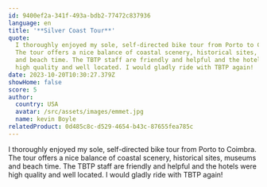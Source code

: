 ```yaml
---
id: 9400ef2a-341f-493a-bdb2-77472c837936
language: en
title: '**Silver Coast Tour**'
quote:
  I thoroughly enjoyed my sole, self-directed bike tour from Porto to Coimbra.
  The tour offers a nice balance of coastal scenery, historical sites, museums
  and beach time. The TBTP staff are friendly and helpful and the hotels were
  high quality and well located. I would gladly ride with TBTP again!
date: 2023-10-20T10:30:27.379Z
showHome: false
score: 5
author:
  country: USA
  avatar: /src/assets/images/emmet.jpg
  name: kevin Boyle
relatedProduct: 0d485c8c-d529-4654-b43c-87655fea785c
---
```


I thoroughly enjoyed my sole, self-directed bike tour from Porto to Coimbra. The
tour offers a nice balance of coastal scenery, historical sites, museums and
beach time. The TBTP staff are friendly and helpful and the hotels were high
quality and well located. I would gladly ride with TBTP again!

